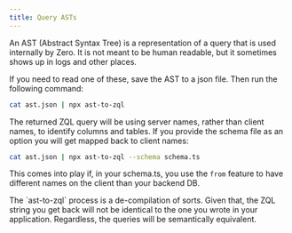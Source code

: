 ```yaml
---
title: Query ASTs
---
```


An AST (Abstract Syntax Tree) is a representation of a query that is used internally by Zero. It is not meant to be human readable, but it sometimes shows up in logs and other places.

If you need to read one of these, save the AST to a json file. Then run the following command:

```bash
cat ast.json | npx ast-to-zql
```

The returned ZQL query will be using server names, rather than client names, to identify columns and tables.
If you provide the schema file as an option you will get mapped back to client names:

```bash
cat ast.json | npx ast-to-zql --schema schema.ts
```

This comes into play if, in your schema.ts, you use the `from` feature to have different names on the client than your backend DB.

<Note slug="decompilation" type="note">
  The `ast-to-zql` process is a de-compilation of sorts. Given that, the ZQL
  string you get back will not be identical to the one you wrote in your
  application. Regardless, the queries will be semantically equivalent.
</Note>
